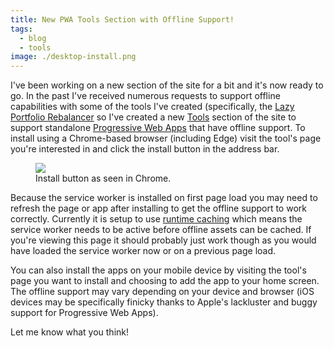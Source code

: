 ```yaml
---
title: New PWA Tools Section with Offline Support!
tags:
  - blog
  - tools
image: ./desktop-install.png
---
```


I've been working on a new section of the site for a bit and it's now ready to go. In the past I've received
numerous requests to support offline capabilities with some of the tools I've created (specifically, the
<a href="/blog/2020/9-25-rebalancing-your-lazy-portfolio">Lazy Portfolio Rebalancer</a> so I've created a new
<a href="/tools">Tools</a> section of the site to support standalone [Progressive Web Apps](https://web.dev/progressive-web-apps/)
that have offline support.
To install using a Chrome-based browser (including Edge) visit the tool's page you're interested in and click the
install button in the address bar.

<figure class="right small">
  <img src={ imgDesktopInstall.src } />
  <figcaption>Install button as seen in Chrome.</figcaption>
</figure>

Because the service worker is installed on first page load you may need to refresh the page or app after
installing to get the offline support to work correctly. Currently it is setup to use
[runtime caching](https://developer.chrome.com/docs/workbox/caching-resources-during-runtime/) which means the
service worker needs to be active before offline assets can be cached. If you're viewing this page it should
probably just work though as you would have loaded the service worker now or on a previous page load.

You can also install the apps on your mobile device by visiting the tool's page you want to install and choosing to
add the app to your home screen. The offline support may vary depending on your device and browser (iOS devices may
be specifically finicky thanks to Apple's lackluster and buggy support for Progressive Web Apps).

Let me know what you think!
